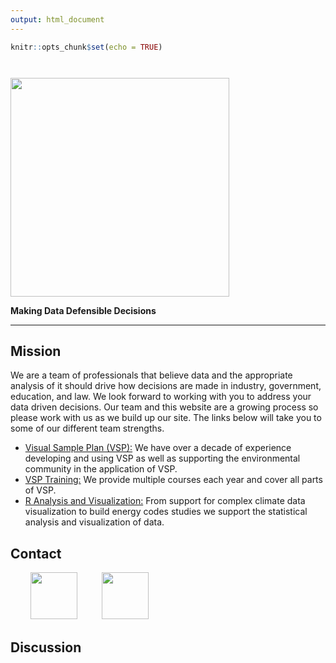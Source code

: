 ```yaml
---
output: html_document
---
```


```r
knitr::opts_chunk$set(echo = TRUE)
```

![](images/DataDriven_stacked_transparent.png){width=350 height=350 style="margin-top:27px;"}  
   
**Making Data Defensible Decisions**   
   
***********
     
## Mission
   
We are a team of professionals that believe data and the appropriate analysis of it should drive how decisions are made in industry, government, education, and law.  We look forward to working with you to address your data driven decisions.  Our team and this website are a growing process so please work with us as we build up our site. The links below will take you to some of our different team strengths.

* [Visual Sample Plan (VSP):](vsp.html) We have over a decade of experience developing and using VSP as well as supporting the environmental community in the application of VSP.
* [VSP Training:](vsp_training.html) We provide multiple courses each year and cover all parts of VSP.
* [R Analysis and Visualization:](R.html) From support for complex climate data visualization to build energy codes studies we support the statistical analysis and visualization of data.

## Contact

&nbsp;&nbsp;&nbsp;&nbsp;&nbsp;&nbsp;&nbsp;&nbsp;[![](images/envelope-with-pencil.png){width=75 height=75}](mailto:hathaway@datadriventeam.com) &nbsp;&nbsp;&nbsp;&nbsp;&nbsp;&nbsp;&nbsp;&nbsp;
[![](images/linkedin-logo.png){width=75 height=75}](https://www.linkedin.com/in/hathawayj) 

## Discussion